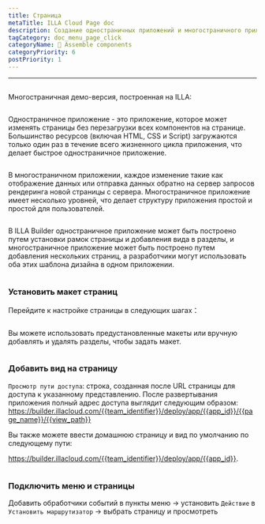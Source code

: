 ```yaml
---
title: Страница
metaTitle: ILLA Cloud Page doc
description: Создание одностраничных приложений и многостраничного приложения в ILLA
tagCategory: doc_menu_page_click
categoryName: 🧬 Assemble components
categoryPriority: 6
postPriority: 1
---
```


* * *

## <Heading hidden>Страница</Heading>

Многостраничная демо-версия, построенная на ILLA: 

<img src='https://cdn.illacloud.com/official-website/img/docs/assemble/page1.gif' alt="" />

Одностраничное приложение - это приложение, которое может изменять страницы без перезагрузки всех компонентов на странице. Большинство ресурсов (включая HTML, CSS и Script) загружаются только один раз в течение всего жизненного цикла приложения, что делает быстрое одностраничное приложение.

<img src='https://cdn.illacloud.com/official-website/img/docs/assemble/page2.png' alt="" />

В многостраничном приложении, каждое изменение такие как отображение данных или отправка данных обратно на сервер запросов рендеринга новой страницы с сервера. Многостраничное приложение имеет несколько уровней, что делает структуру приложения простой и простой для пользователей.

<img src='https://cdn.illacloud.com/official-website/img/docs/assemble/page3.png' alt="" />

В ILLA Builder одностраничное приложение может быть построено путем установки рамок страницы и добавления вида в разделы, и многостраничное приложение может быть построено путем добавления нескольких страниц, а разработчики могут использовать оба этих шаблона дизайна в одном приложении.

<img src='https://cdn.illacloud.com/official-website/img/docs/assemble/page4.png' alt="" />

### Установить макет страниц

Перейдите к настройке страницы в следующих шагах：

<img src='https://cdn.illacloud.com/official-website/img/docs/assemble/page5.png' alt="" />

Вы можете использовать предустановленные макеты или вручную добавлять и удалять разделы, чтобы задать макет. 

<img src='https://cdn.illacloud.com/official-website/img/docs/assemble/page6.gif' alt="" />

### Добавить вид на страницу

`Просмотр пути доступа`: строка, созданная после URL страницы для доступа к указанному представлению. После развертывания приложения полный адрес доступа выглядит следующим образом: https://builder.illacloud.com/{{team_identifier}}/deploy/app/{{app_id}}/{{page_name}}/{{view_path}}

Вы также можете ввести домашнюю страницу и вид по умолчанию по следующему пути:

https://builder.illacloud.com/{{team_identifier}}/deploy/app/{{app_id}}. 

<img src='https://cdn.illacloud.com/official-website/img/docs/assemble/page7.png' alt="" />

### Подключить меню и страницы

Добавить обработчики событий в пункты меню → установить `Действие` в `Установить маршрутизатор` → выбрать страницу и просмотреть

<img src='https://cdn.illacloud.com/official-website/img/docs/assemble/page8.gif' alt="" />

